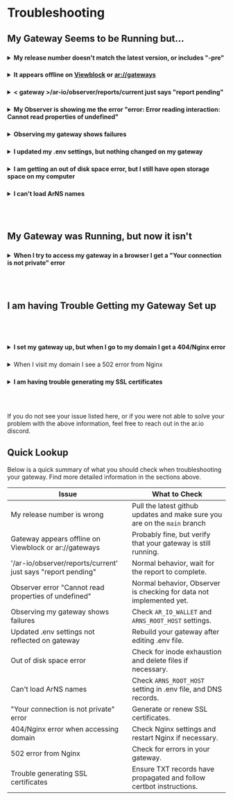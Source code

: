# Troubleshooting

## My Gateway Seems to be Running but...

###

<details>
<summary><strong>My release number doesn't match the latest version, or includes "-pre"</strong></summary>

If your release number when you go to `<your-gateway>/ar-io/info` is lower than the current release, you simply need to upgrade your gateway in order to reach the latest release. 

If your release number includes the suffix "-pre" it means you are running your gateway from the development branch of the github repository, instead of the main branch. The development branch is used for staging work that the engineering team is in the middle of. Because of this, it can be much less stable than the main branch used for production and can cause significant issues. 

Ensure that you are running the latest release, from the main branch, by running the below commands in your terminal:

```console
sudo docker-compose down --rmi all

git checkout main

git pull

sudo docker-compose up -d
```

If this doesn't resolve the issue, you can also try a more extreme method of clearing out the incorrect docker images:

```console
sudo docker-compose down

sudo docker system prune -a

sudo docker-compose up -d
```

</details>

###

<details>
<summary><strong>It appears offline on <a target="_blank" href="https://viewblock.io/arweave/gateways">Viewblock</a> or <a target="_blank" href="https://gateways.arweave.dev">ar://gateways</a></strong></summary>

Viewblock and ar://gateways use a very simple ping method for determining if a gateway is "up". There are plenty of reasons why this ping may fail while the gateway is running perfectly, so showing as down is not cause for concern. Just verify that your gateway is still running, and wait. Your gateway will show as up again soon.

</details>

###

<details>
<summary><strong>< gateway >/ar-io/observer/reports/current just says "report pending"</strong></summary>

This is normal. Your Observer is working to generate a report and that report will be displayed once it is complete.

</details>

###

<details>
<summary><strong>My Observer is showing me the error "error: Error reading interaction: Cannot read properties of undefined"</strong></summary>

This is not an issue with your observer. The short explanation is that your Observer is looking for tasks assigned to it by the ar.io network contract, but there isnt anything there. You can safely ignore this error message.

</details>

###

<details>
<summary><strong>Observing my gateway shows failures</strong></summary>

When observing a gateway, there are two main pass/fail tests. "Ownership" and "ArNS Assessment"

- Ownership: This tests to see if the value set in your gateway `AR_IO_WALLET` value (in .env) matches the wallet used to join the AR.IO Network. If they don't match, update the value in your .env file and restart your gateway.

- ArNS Assessment: This tests to see if a gateway is able to resolve ArNS names correctly. The first thing you should check is if you have the `ARNS_ROOT_HOST` value set in your .env file. If not, set the value and restart your gateway. If this value is set, check to make sure you have current DNS records and SSL certificates for wildcard subdomains on your gateway.

</details>

###

<details>
<summary><strong>I updated my .env settings, but nothing changed on my gateway</strong></summary>

Once you edit your .env file, you need to "rebuild" your gateway for the changes to take effect. As of release 3, every time you start your gateway with `docker-compose` it is automatically rebuilt. So all you need to do is shut your gateway down and restart it.

</details>

###

<details>
<summary><strong>I am getting an out of disk space error, but I still have open storage space on my computer</strong></summary>

The most likely cause of this is inode exhaustion. Test this by running the command:

```
df -i
```

If one of the lines in the output says 100%, you have run out of inodes and so your filesystem is not capable of creating new files, even if you have available space. The solution is to delete files from your `data` folder in order to free up inodes.

This was a common issue prior to release #3, when Redis caching was introduced to reduce the number of small files created. If you are using an older version of the gateway, consider upgrading to mitigate the risk of inode exhaustion.

</details>

###

<details>
<summary><strong>I can't load ArNS names</strong></summary>

The first thing you should check if your gateway is not resolving ArNS names is that you have `ARNS_ROOT_HOST` set in your .env file. If not, set it to your domain name used for the gateway. For example, `ARNS_ROOT_HOST=arweave.dev`.

Once this value is set, restart your gateway for the changes to take effect.

If that doesn't resolve the issue, check your dns records. You need to have a wildcard subdomain ( \*.< your-domain > ) set with your domain registrar so that ArNS names will actually point at your gateway. You can set this record, and generate an SSL certificate for it, in the same way you set the records for your primary domain.

</details>

<br></br>

## My Gateway was Running, but now it isn't

###

<details>
<summary><strong>When I try to access my gateway in a browser I get a "Your connection is not private" error</strong></summary>

This error message means that your SSL certificates have expired. You need to renew your certificates by running the same certbot command you used when you initially started your gateway:

```
sudo certbot certonly --manual --preferred-challenges dns --email <your-email-address> -d <your-domain>.com -d '*.<your-domain>.com'
```

Certbot SSL certificates expire after 90 days, and you will need to rerun this command to renew every time. If you provide an email address, you will receive an email letting you know when it is time to renew.

</details>

<br></br>

## I am having Trouble Getting my Gateway Set up

<br></br>

###

<details>
<summary><strong>I set my gateway up, but when I go to my domain I get a 404/Nginx error</strong></summary>

If you navigate to your domain and see a 404 error from Nginx (the reverse proxy server used in the setup guide) it means that your domain is correctly pointed at the machine running your gateway, but you have not properly configured your Nginx settings (or your gateway is not running).

The [Set up Networking](./linux-setup.md#set-up-networking) section of the setup guide has detailed instructions on configuring your Nginx server. If all else fails, try restarting Nginx, that usually clears any issues with the server clinging to old configurations.

```
sudo service nginx restart
```

</details>

###

<details>
<summary>When I visit my domain I see a 502 error from Nginx</summary>

A 502 error from Nginx means that Nginx is working correctly, but it is receiving an error from your gateway when it tries to forward traffic.

</details>

###

<details>
<summary><strong>I am having trouble generating my SSL certificates</strong></summary>

When using the manual certbot command provided in the setup guide:

```
sudo certbot certonly --manual --preferred-challenges dns --email <your-email-address> -d <your-domain>.com -d '*.<your-domain>.com'
```

You need to be sure that you are waiting after creating your TXT records for them to completely propagate. You can check propagation using a tool like [dnschecker.org](https://dnschecker.org).

If you continue to have issues, you can check the [official certbot instructions guide](https://certbot.eff.org/instructions).

</details>

<br></br>

If you do not see your issue listed here, or if you were not able to solve your problem with the above information, feel free to reach out in the ar.io discord.

## Quick Lookup

Below is a quick summary of what you should check when troubleshooting your gateway. Find more detailed information in the sections above.

<div style={{textAlign: "center"}}>
<table className="inline-table" style={{textAlign: "left"}}>
<thead>
    <tr style={{textAlign: "center"}}>
        <th>Issue</th>
        <th>What to Check</th>
    </tr>
    </thead>
    <tbody>
    <tr>
        <td>My release number is wrong</td>
        <td>Pull the latest github updates and make sure you are on the <code>main</code> branch</td>
    </tr>
    <tr>
        <td>Gateway appears offline on Viewblock or ar://gateways</td>
        <td>Probably fine, but verify that your gateway is still running.</td>
    </tr>
    <tr>
        <td>'/ar-io/observer/reports/current' just says "report pending"</td>
        <td>Normal behavior, wait for the report to complete.</td>
    </tr>
    <tr>
        <td>Observer error "Cannot read properties of undefined"</td>
        <td>Normal behavior, Observer is checking for data not implemented yet.</td>
    </tr>
    <tr>
        <td>Observing my gateway shows failures</td>
        <td>Check <code>AR_IO_WALLET</code> and <code>ARNS_ROOT_HOST</code> settings.</td>
    </tr>
    <tr>
        <td>Updated .env settings not reflected on gateway</td>
        <td>Rebuild your gateway after editing .env file.</td>
    </tr>
    <tr>
        <td>Out of disk space error</td>
        <td>Check for inode exhaustion and delete files if necessary.</td>
    </tr>
    <tr>
        <td>Can't load ArNS names</td>
        <td>Check <code>ARNS_ROOT_HOST</code> setting in .env file, and DNS records.</td>
    </tr>
    <tr>
        <td>"Your connection is not private" error</td>
        <td>Generate or renew SSL certificates.</td>
    </tr>
    <tr>
        <td>404/Nginx error when accessing domain</td>
        <td>Check Nginx settings and restart Nginx if necessary.</td>
    </tr>
    <tr>
        <td>502 error from Nginx</td>
        <td>Check for errors in your gateway.</td>
    </tr>
    <tr>
        <td>Trouble generating SSL certificates</td>
        <td>Ensure TXT records have propagated and follow certbot instructions.</td>
    </tr>
    </tbody>
</table>
</div>

